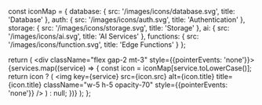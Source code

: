   const iconMap = {
    database: { src: '/images/icons/database.svg', title: 'Database' },
    auth: { src: '/images/icons/auth.svg', title: 'Authentication' },
    storage: { src: '/images/icons/storage.svg', title: 'Storage' },
    ai: { src: '/images/icons/ai.svg', title: 'AI Services' },
    functions: { src: '/images/icons/function.svg', title: 'Edge Functions' }
  };

  return (
    <div className="flex gap-2 mt-3" style={{pointerEvents: 'none'}}>
      {services.map((service) => {
        const icon = iconMap[service.toLowerCase()];
        return icon ? (
          <img
            key={service}
            src={icon.src}
            alt={icon.title}
            title={icon.title}
            className="w-5 h-5 opacity-70"
            style={{pointerEvents: 'none'}}
          />
        ) : null;
      })}
    </div>
  );
};
